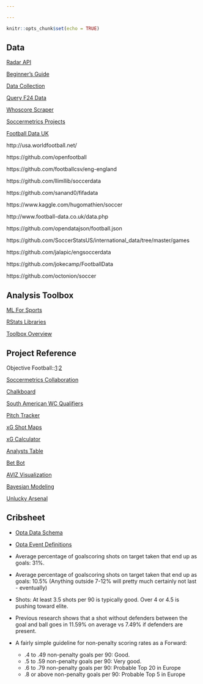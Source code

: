 ```yaml
---

---
```


```r
knitr::opts_chunk$set(echo = TRUE)
```

## Data

[Radar API](http://developer.sportradar.com/files/indexSoccer.html#soccer-api-v3)

[Beginner's Guide](https://sportsdatachallenge.wordpress.com/2016/09/21/a-total-beginners-guide-to-web-scraping-football-data-part-1/)

[Data Collection](https://github.com/hugomathien/football-data-collection)

[Query F24 Data](https://github.com/huffyhenry/ltl24)

[Whoscore Scraper](https://github.com/brianlan/Whoscored/blob/master/crawl_player_match_level_data.py)

[Soccermetrics Projects](https://github.com/soccermetrics/project-data)

[Football Data UK](http://www.football-data.co.uk/downloadm.php)

http://usa.worldfootball.net/

https://github.com/openfootball

https://github.com/footballcsv/eng-england

https://github.com/llimllib/soccerdata

https://github.com/sanand0/fifadata

https://www.kaggle.com/hugomathien/soccer

http://www.football-data.co.uk/data.php

https://github.com/opendatajson/football.json

https://github.com/SoccerStatsUS/international_data/tree/master/games

https://github.com/jalapic/engsoccerdata

https://github.com/jokecamp/FootballData

https://github.com/octonion/soccer

## Analysis Toolbox

[ML For Sports](https://dtai.cs.kuleuven.be/events/MLSA16/schedule.php)

[RStats Libraries](https://twitter.com/StatsbyLopez/status/796014026094481408)

[Toolbox Overview](http://statsbomb.com/2016/09/a-toolbox-for-football-analytics/)

## Project Reference

Objective Football::[1](https://objective-football.blogspot.co.uk/2016/08/201617-shots-in-box.html?m=1):[2](https://objective-football.blogspot.co.uk/2016/08/201617-open-playset-piecepenalty-data.html?m=1)

[Soccermetrics Collaboration](http://www.soccermetrics.net/collaborations/research-collaborations-2017)

[Chalkboard](https://github.com/neilcharles/chalkboard)

[South American WC Qualifiers](https://public.tableau.com/profile/mathijs.steneker#!/vizhome/xGmapeliminatorias/Matchstats)

[Pitch Tracker](http://johnburnmurdoch.github.io/football-pitch-tracker/)

[xG Shot Maps](https://public.tableau.com/s/profile/paul.riley#!/vizhome/PremierLeague201516xGMap/PremierLeague201516ShotonTargetxGDashboard)

[xG Calculator](https://dannypage.github.io/expected_goals.html)

[Analysts Table](https://hilltop-analytics.shinyapps.io/Analysts-EPL-Table/)

[Bet Bot](http://www.betbot.soccer/)

[AVIZ Visualization](http://www.aviz.fr/soccer)

[Bayesian Modeling](https://github.com/milkha/EPL_KDD)

[Unlucky Arsenal](https://github.com/Torvaney/unlucky-arsenal)

## Cribsheet

* [Opta Data Schema](http://www.soccermetrics.net/match-data-collection/the-opta-data-schema-an-introduction)

* [Opta Event Definitions](http://optasports.com/news-area/blog-optas-event-definitions.aspx)

* Average percentage of goalscoring shots on target taken that end up as goals: 31%. 

* Average percentage of goalscoring shots on target taken that end up as goals: 10.5% (Anything outside 7-12% will pretty much certainly not last - eventually)

* Shots: At least 3.5 shots per 90 is typically good. Over 4 or 4.5 is pushing toward elite.

* Previous research shows that a shot without defenders between the goal and ball goes in 11.59% on average vs 7.49% if defenders are present.

* A fairly simple guideline for non-penalty scoring rates as a Forward:

    * .4 to .49 non-penalty goals per 90: Good.
    * .5 to .59 non-penalty goals per 90: Very good.
    * .6 to .79 non-penalty goals per 90: Probable Top 20 in Europe
    * .8 or above non-penalty goals per 90: Probable Top 5 in Europe
